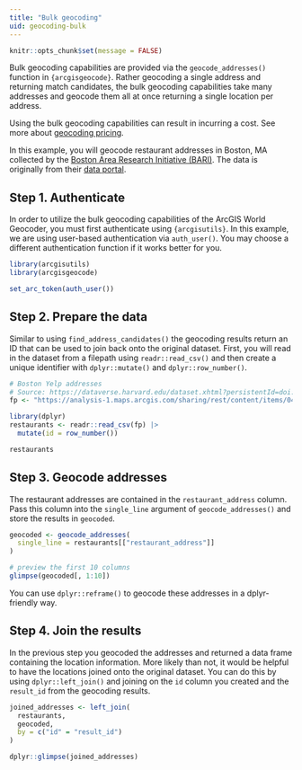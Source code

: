 ```yaml
---
title: "Bulk geocoding"
uid: geocoding-bulk
---
```



```r
knitr::opts_chunk$set(message = FALSE)
```

Bulk geocoding capabilities are provided via the `geocode_addresses()` function in `{arcgisgeocode}`. Rather geocoding a single address and returning match candidates, the bulk geocoding capabilities take many addresses and geocode them all at once returning a single location per address. 

Using the bulk geocoding capabilities can result in incurring a cost. See more about [geocoding pricing](https://developers.arcgis.com/documentation/mapping-apis-and-services/geocoding/services/geocoding-service/#pricing).


In this example, you will geocode restaurant addresses in Boston, MA collected by the [Boston Area Research Initiative (BARI)](https://cssh.northeastern.edu/bari/). The data is originally from their [data portal](https://dataverse.harvard.edu/dataset.xhtml?persistentId=doi:10.7910/DVN/DMWCBT).

## Step 1. Authenticate

In order to utilize the bulk geocoding capabilities of the ArcGIS World Geocoder, you must first authenticate using `{arcgisutils}`. In this example, we are using user-based authentication via `auth_user()`. You may choose a different authentication function if it works better for you. 


```r
library(arcgisutils)
library(arcgisgeocode)

set_arc_token(auth_user())
```

## Step 2. Prepare the data 

Similar to using `find_address_candidates()` the geocoding results return an ID that can be used to join back onto the original dataset. First, you will read in the dataset from a filepath using `readr::read_csv()` and then create a unique identifier with `dplyr::mutate()` and `dplyr::row_number()`. 

```r
# Boston Yelp addresses
# Source: https://dataverse.harvard.edu/dataset.xhtml?persistentId=doi:10.7910/DVN/DMWCBT
fp <- "https://analysis-1.maps.arcgis.com/sharing/rest/content/items/0423768816b343b69d9a425b82351912/data"

library(dplyr)
restaurants <- readr::read_csv(fp) |>
  mutate(id = row_number())

restaurants
```

## Step 3. Geocode addresses

The restaurant addresses are contained in the `restaurant_address` column. Pass this column into the `single_line` argument of `geocode_addresses()` and store the results in `geocoded`.

```r
geocoded <- geocode_addresses(
  single_line = restaurants[["restaurant_address"]]
)

# preview the first 10 columns
glimpse(geocoded[, 1:10])
```

:::{.callout-tip}
You can use `dplyr::reframe()` to geocode these addresses in a dplyr-friendly way. 
:::

## Step 4. Join the results

In the previous step you geocoded the addresses and returned a data frame containing the location information. More likely than not, it would be helpful to have the locations joined onto the original dataset. You can do this by using `dplyr::left_join()` and joining on the `id` column you created and the `result_id` from the geocoding results. 


```r
joined_addresses <- left_join(
  restaurants,
  geocoded,
  by = c("id" = "result_id")
)

dplyr::glimpse(joined_addresses)
```